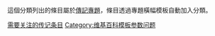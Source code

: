 {{Backlog}}
{{Empty category}}
{{Hidden category}}
{{Maintenance category}}
這個分類列出的條目屬於[[WikiProject:傳記|傳記專題]]，條目透過專題橫幅模板{{Tlx|WikiProject Biography}}自動加入分類。
{{CategoryTOC}}
[[Category:需要关注的传记条目|]]
[[Category:维基百科模板参数问题|Category:维基百科模板参数问题]]